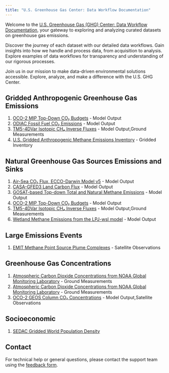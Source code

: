 ```yaml
---
title: "U.S. Greenhouse Gas Center: Data Workflow Documentation"
---
```


Welcome to the [U.S. Greenhouse Gas (GHG) Center: Data Workflow Documentation](https://earth.gov/ghgcenter), your gateway to exploring and analyzing curated datasets on greenhouse gas emissions.

Discover the journey of each dataset with our detailed data workflows. Gain insights into how we handle and process data, from acquisition to analysis. Explore examples of data workflows for transparency and understanding of our rigorous processes.

Join us in our mission to make data-driven environmental solutions accessible.
Explore, analyze, and make a difference with the U.S. GHG Center.

## Gridded Anthropogenic Greenhouse Gas Emissions
1. [OCO-2 MIP Top-Down CO₂ Budgets](data_workflow/oco2-mip-co2budget-yeargrid-v1_Data_Flow.qmd) - Model Output
2. [ODIAC Fossil Fuel CO₂ Emissions](data_workflow/odiac-ffco2-monthgrid-v2022_Data_Flow.qmd) - Model Output
3. [TM5-4DVar Isotopic CH₄ Inverse Fluxes](data_workflow/tm54dvar-ch4flux-monthgrid-v1_Data_Flow.qmd) - Model Output,Ground Measurements
4. [U.S. Gridded Anthropogenic Methane Emissions Inventory](data_workflow/epa-ch4emission-grid-v2express_Data_Flow.qmd) - Gridded Inventory

## Natural Greenhouse Gas Sources Emissions and Sinks
1. [Air-Sea CO₂ Flux, ECCO-Darwin Model v5](data_workflow/eccodarwin-co2flux-monthgrid-v5_Data_Flow.qmd) - Model Output
2. [CASA-GFED3 Land Carbon Flux](data_workflow/casagfed-carbonflux-monthgrid-v3_Data_Flow.qmd) - Model Output
3. [GOSAT-based Top-down Total and Natural Methane Emissions](data_workflow/gosat-based-ch4budget-yeargrid-v1_Data_Flow.qmd) - Model Output
4. [OCO-2 MIP Top-Down CO₂ Budgets](data_workflow/oco2-mip-co2budget-yeargrid-v1_Data_Flow.qmd) - Model Output
5. [TM5-4DVar Isotopic CH₄ Inverse Fluxes](data_workflow/tm54dvar-ch4flux-monthgrid-v1_Data_Flow.qmd) - Model Output,Ground Measurements
6. [Wetland Methane Emissions from the LPJ-wsl model](data_workflow/lpjwsl-wetlandch4-grid-v1_Data_Flow.qmd) - Model Output

## Large Emissions Events
1. [EMIT Methane Point Source Plume Complexes](data_workflow/emit-ch4plume-v1_Data_Flow.qmd) - Satellite Observations

## Greenhouse Gas Concentrations
1. [Atmospheric Carbon Dioxide Concentrations from NOAA Global Monitoring Laboratory](data_workflow/noaa-insitu_Data_Flow.qmd) - Ground Measurements
2. [Atmospheric Carbon Dioxide Concentrations from NOAA Global Monitoring Laboratory](data_workflow/noaa-insitu_Data_Flow.qmd) - Ground Measurements
3. [OCO-2 GEOS Column CO₂ Concentrations](data_workflow/oco2geos-co2-daygrid-v10r_Data_Flow.qmd) - Model Output,Satellite Observations

## Socioeconomic
1. [SEDAC Gridded World Population Density](data_workflow/sedac-popdensity-yeargrid5yr-v4.11_Data_Flow.qmd)

## Contact

For technical help or general questions, please contact the support team using the [feedback form](https://docs.google.com/forms/d/e/1FAIpQLSeVWCrnca08Gt_qoWYjTo6gnj1BEGL4NCUC9VEiQnXA02gzVQ/viewform).